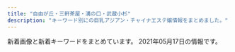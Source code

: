 ```yaml
---
title: "自由が丘・三軒茶屋・溝の口・武蔵小杉"
description: "キーワード別にの巨乳アジアン・チャイナエステ嬢情報をまとめました。"
---
```


新着画像と新着キーワードをまとめています。
2021年05月17日の情報です。

<DmmAffiliateIns />
<KeywordTable
  shops={
    [
    {
        "keywords": {
            "C": 14
        },
        "url": "http://ms-rlx.com/",
        "station": "\u81ea\u7531\u304c\u4e18\u99c5\u5357\u53e3",
        "img_links": [
            "http://ms-rlx.com/staff/ruri/01mb.jpg",
            "http://ms-rlx.com/img/ttl_mobile.png",
            "http://ms-rlx.com/img/access/road03.jpg",
            "http://ms-rlx.com/staff/milk/01mb.jpg",
            "http://ms-rlx.com/img/msgbtn.png",
            "http://ms-rlx.com/img/access/road01.jpg",
            "http://ms-rlx.com/staff/sachan/01.jpg",
            "http://ms-rlx.com/staff/ringo/01.jpg",
            "http://ms-rlx.com/staff/momo/01.jpg",
            "http://ms-rlx.com/img/ttl_tnew.png",
            "http://ms-rlx.com/staff/ruri/01.jpg",
            "http://ms-rlx.com/img/ttl_staff.png",
            "http://ms-rlx.com/staff/momo/01mb.jpg",
            "http://ms-rlx.com/img/ttl_concept.png",
            "http://ms-rlx.com/staff/milk/01.jpg",
            "http://ms-rlx.com/img/youtube.jpg",
            "http://ms-rlx.com/pic/head.png",
            "http://ms-rlx.com/i/files/homeimg.jpg",
            "http://ms-rlx.com/staff/ringo/01mb.jpg",
            "http://ms-rlx.com/img/ttl_rec.png",
            "http://ms-rlx.com/staff/sachan/01mb.jpg",
            "http://ms-rlx.com/img/access/road02.jpg",
            "http://ms-rlx.com/img/att.png"
        ],
        "name": "\u697d\u697d\u5c4b"
    },
    {
        "name": "\u661f\u306e\u8f1d\u304d",
        "url": "http://kagayaki.jpn.cm/",
        "station": "\u4e09\u8ed2\u8336\u5c4b\u99c5\u5317\u53e3",
        "keywords": {
            "87": 2,
            "C": 12,
            "E": 1,
            "86": 3,
            "D": 4
        },
        "img_links": [
            "http://kagayaki.jpn.cm/images/mobile.jpg",
            "http://kagayaki.jpn.cm/images/top.jpg",
            "http://kagayaki.jpn.cm/images/room5.jpg",
            "http://kagayaki.jpn.cm/images/room3.jpg",
            "http://kagayaki.jpn.cm/images/room6.jpg",
            "http://kagayaki.jpn.cm/images/room1.jpg",
            "http://kagayaki.jpn.cm/images/mobile2.jpg",
            "http://kagayaki.jpn.cm/photos/sites/35/2016/08/staff3.jpg",
            "http://kagayaki.jpn.cm/photos/sites/35/2016/11/1.jpg",
            "http://kagayaki.jpn.cm/photos/sites/35/2016/11/12.jpg",
            "http://kagayaki.jpn.cm/photos/sites/35/2016/08/staff32.jpg",
            "http://kagayaki.jpn.cm/photos/sites/35/2020/10/2020100418535814.jpg",
            "http://kagayaki.jpn.cm/images/room4.jpg",
            "http://kagayaki.jpn.cm/photos/sites/35/2016/09/637893871729784570.jpg",
            "http://kagayaki.jpn.cm/photos/sites/35/2019/09/2019092518230998.jpg",
            "http://kagayaki.jpn.cm/images/bj3.png",
            "http://kagayaki.jpn.cm/images/room2.jpg",
            "http://kagayaki.jpn.cm/images/staff0.jpg",
            "http://kagayaki.jpn.cm/images/end1.jpg",
            "http://kagayaki.jpn.cm/images/girl-z2.jpg",
            "http://kagayaki.jpn.cm/images/girl-z1.jpg",
            "http://kagayaki.jpn.cm/photos/sites/35/2017/11/2017110107513579.jpg",
            "http://kagayaki.jpn.cm/images/staff_line.png",
            "http://kagayaki.jpn.cm/photos/sites/35/2016/11/11.jpg"
        ]
    },
    {
        "keywords": {},
        "name": "\u8d64\u30d0\u30e9",
        "station": "\u4e8c\u5b50\u7389\u5ddd\u99c5\u897f\u53e3",
        "img_links": [
            "http://chishituyop.xyz/style/images/t6.jpg",
            "http://chishituyop.xyz/style/images/index-miru_03.jpg",
            "http://chishituyop.xyz/uploads/201229/1-201229152000Y5.jpg",
            "http://chishituyop.xyz/uploads/210413/1-21041312562W23.jpg",
            "http://chishituyop.xyz/style/images/nav-sys.jpg",
            "http://chishituyop.xyz/style/images/s-bian.png",
            "http://chishituyop.xyz/style/images/sys.jpg",
            "http://chishituyop.xyz/style/images/t4.jpg",
            "http://chishituyop.xyz/style/images/nav2-sta.png",
            "http://chishituyop.xyz/style/images/t3.png",
            "http://chishituyop.xyz/style/images/t2.png",
            "http://chishituyop.xyz/uploads/210413/1-21041312560R29.jpg",
            "http://chishituyop.xyz/style/images/index-miru_06.jpg",
            "http://chishituyop.xyz/uploads/210413/1-210413125542J5.jpg",
            "http://chishituyop.xyz/style/images/index-miru_18.jpg"
        ],
        "url": "http://chishituyop.xyz/"
    },
    {
        "url": "https://haruya.xyz.mn/",
        "name": "\u6625\u5c4b",
        "station": "\u4e8c\u5b50\u7389\u5ddd\u99c5\u897f\u53e3",
        "keywords": {},
        "img_links": []
    },
    {
        "url": "http://in-esthe.com/you/",
        "station": "\u5b66\u82b8\u5927\u5b66\u99c5\u6771\u53e3",
        "img_links": [
            "http://in-esthe.com/you/images/mo.png",
            "http://in-esthe.com/you/images/p-7.jpg",
            "http://in-esthe.com/you/images/p-8.jpg",
            "http://in-esthe.com/you/images/p-11.jpg",
            "http://cdn.dino-es.com/images/logo/468x60DinoEs.png",
            "http://in-esthe.com/you/images/fla.jpg",
            "http://in-esthe.com/you/images/p-0.jpg",
            "http://in-esthe.com/you/images/p-10.jpg",
            "http://in-esthe.com/you/images/p-3.jpg",
            "http://in-esthe.com/you/images/botton.jpg",
            "http://in-esthe.com/you/images/r-2.jpg",
            "http://in-esthe.com/you/images/p-9.jpg",
            "http://in-esthe.com/you/images/p-4.jpg",
            "http://in-esthe.com/you/images/r-1.jpg",
            "http://in-esthe.com/you/images/p-5.jpg"
        ],
        "keywords": {},
        "name": "\u60a0"
    },
    {
        "name": "Oh Baby",
        "img_links": [
            "https://ohbay.relaxjp.com/css/m-head.jpg",
            "https://ohbay.relaxjp.com/css/staff/staff04.jpg",
            "https://ohbay.relaxjp.com/css/staff/staff01.jpg",
            "https://ohbay.relaxjp.com/css/top02.jpg",
            "https://ohbay.relaxjp.com/css/staff/staff02.jpg",
            "https://ohbay.relaxjp.com/css/staff/staff03.jpg",
            "https://ohbay.relaxjp.com/images/call.png",
            "https://ohbay.relaxjp.com/css/osusume001.jpg",
            "https://ohbay.relaxjp.com/css/osusume02.jpg",
            "https://ohbay.relaxjp.com/css/foot.jpg",
            "https://ohbay.relaxjp.com/css/osusume03.jpg",
            "https://ohbay.relaxjp.com/css/top0001.jpg",
            "https://ohbay.relaxjp.com/css/top03.jpg"
        ],
        "station": "\u4e8c\u5b50\u7389\u5ddd\u99c5\u6771\u53e3",
        "url": "https://ohbay.relaxjp.com/",
        "keywords": {}
    },
    {
        "name": "\u5fc3\u697d",
        "station": "\u5b66\u82b8\u5927\u5b66\u99c5\u6771\u53e3",
        "url": "http://ms-shinraku.com/",
        "keywords": {
            "C": 2
        },
        "img_links": [
            "http://ms-shinraku.com/staff/kanako/01.jpg",
            "http://ms-shinraku.com/pic/head.jpg",
            "http://ms-shinraku.com/pic/topimg2.jpg",
            "http://ms-shinraku.com/staff/mari/01.jpg",
            "http://ms-shinraku.com/img/foot.png",
            "http://ms-shinraku.com/pic/topimg1.jpg",
            "http://ms-shinraku.com/staff/ayumi/01.jpg",
            "http://ms-shinraku.com/staff/momoka/01.jpg",
            "http://ms-shinraku.com/staff/ran/01.jpg",
            "http://ms-shinraku.com/img/ttl_staff.png",
            "http://ms-shinraku.com/i/files/homeimg.jpg",
            "http://ms-shinraku.com/staff/yuki/01.jpg"
        ]
    },
    {
        "station": "\u4e09\u8ed2\u8336\u5c4b\u99c5\u5357\u53e3",
        "img_links": [
            "http://www.esthe.esraku.com/images/m4.jpg",
            "http://www.esthe.esraku.com/images/s_top_therapist.png",
            "http://www.esthe.esraku.com/files/005.jpg",
            "http://www.esthe.esraku.com/files/004.jpg",
            "http://www.esthe.esraku.com/images/slider-img001.jpg",
            "http://www.esthe.esraku.com/images/m3.jpg",
            "http://www.esthe.esraku.com/files/002.jpg",
            "http://www.esthe.esraku.com/files/006.jpg",
            "http://www.esthe.esraku.com/images/m1.jpg",
            "http://www.esthe.esraku.com/images/slider-img002.jpg",
            "http://www.esthe.esraku.com/files/003.jpg",
            "http://www.esthe.esraku.com/images/m2.jpg",
            "http://www.esthe.esraku.com/images/m6.jpg",
            "http://www.esthe.esraku.com/images/s_news.png",
            "http://www.esthe.esraku.com/images/s_message.png",
            "http://www.esthe.esraku.com/files/001.jpg",
            "http://www.esthe.esraku.com/images/s_pickup.png"
        ],
        "name": "\u53f0\u6e7e\u30a8\u30b9\u30c6",
        "keywords": {
            "87": 16,
            "E": 8,
            "85": 8,
            "91": 8,
            "88": 8,
            "86": 8,
            "D": 40
        },
        "url": "http://www.esthe.esraku.com/"
    },
    {
        "keywords": {
            "84": 6,
            "85": 9,
            "C": 3,
            "D": 18,
            "86": 12,
            "88": 3,
            "\u30bb\u30af\u30b7\u30fc": 1
        },
        "img_links": [
            "http://www.jojo.mensnv.com/images/mobile.jpg",
            "http://www.jojo.mensnv.com/files/012-03.jpg",
            "http://www.jojo.mensnv.com/files/001-02.jpg",
            "http://www.jojo.mensnv.com/files/010-03.jpg",
            "http://www.jojo.mensnv.com/images/coverGirlParts.png",
            "http://www.jojo.mensnv.com/files/009-03.jpg",
            "http://www.jojo.mensnv.com/files/007-03.jpg",
            "http://www.jojo.mensnv.com/files/006-03.jpg",
            "http://www.jojo.mensnv.com/files/002.jpg",
            "http://www.jojo.mensnv.com/files/013.jpg",
            "http://www.jojo.mensnv.com/files/006.jpg",
            "http://www.jojo.mensnv.com/files/009.jpg",
            "http://www.jojo.mensnv.com/files/005-02.jpg",
            "http://www.jojo.mensnv.com/files/014-02.jpg",
            "http://www.jojo.mensnv.com/files/007.jpg",
            "http://www.jojo.mensnv.com/files/004.jpg",
            "http://www.jojo.mensnv.com/files/012.jpg",
            "http://www.jojo.mensnv.com/files/001.jpg",
            "http://www.jojo.mensnv.com/files/011-02.jpg",
            "http://www.jojo.mensnv.com/files/013-02.jpg",
            "http://www.jojo.mensnv.com/files/004-02.jpg",
            "http://www.jojo.mensnv.com/files/014.jpg",
            "http://www.jojo.mensnv.com/files/007-02.jpg",
            "http://www.jojo.mensnv.com/files/001-03.jpg",
            "http://www.jojo.mensnv.com/files/005.jpg",
            "http://www.jojo.mensnv.com/files/011.jpg",
            "http://www.jojo.mensnv.com/files/009-02.jpg",
            "http://www.jojo.mensnv.com/images/slider/02.jpg",
            "http://www.jojo.mensnv.com/files/003-03.jpg",
            "http://www.jojo.mensnv.com/files/006-02.jpg",
            "http://www.jojo.mensnv.com/files/004-03.jpg",
            "http://www.jojo.mensnv.com/images/slider/03.jpg",
            "http://www.jojo.mensnv.com/files/002-02.jpg",
            "http://www.jojo.mensnv.com/files/010.jpg",
            "http://www.jojo.mensnv.com/images/tel.png",
            "http://www.jojo.mensnv.com/images/slider/01.jpg",
            "http://www.jojo.mensnv.com/images/showCover.png",
            "http://www.jojo.mensnv.com/files/005-03.jpg",
            "http://www.jojo.mensnv.com/files/010-02.jpg",
            "http://www.jojo.mensnv.com/images/backlistbtn.png",
            "http://www.jojo.mensnv.com/files/014-03.jpg",
            "http://www.jojo.mensnv.com/files/003.jpg",
            "http://www.jojo.mensnv.com/files/003-02.jpg",
            "http://www.jojo.mensnv.com/files/012-02.jpg",
            "http://www.jojo.mensnv.com/files/013-03.jpg",
            "http://www.jojo.mensnv.com/files/011-03.jpg",
            "http://www.jojo.mensnv.com/files/002-03.jpg"
        ],
        "name": "JoJo",
        "url": "http://www.jojo.mensnv.com/",
        "station": "\u4e09\u8ed2\u8336\u5c4b\u99c5\u5357\u53e3"
    },
    {
        "keywords": {
            "89": 1,
            "90": 4,
            "C": 1,
            "86": 1,
            "88": 1,
            "D": 6
        },
        "url": "http://koukoku.xyz/angel/",
        "station": "\u4e8c\u5b50\u7389\u5ddd\u99c5\u897f\u53e3",
        "name": "Honey Honey",
        "img_links": [
            "http://koukoku.xyz/angel/ncss/staff/staff02.jpg",
            "http://koukoku.xyz/angel/ncss/staff/staff07.jpg",
            "http://koukoku.xyz/angel/ncss/staff/staff03.jpg",
            "http://koukoku.xyz/angel/ncss/staff/staff06.jpg",
            "http://koukoku.xyz/angel/images/call.png",
            "http://koukoku.xyz/angel/ncss/m-top04.jpg",
            "http://koukoku.xyz/angel/ncss/cam01.jpg",
            "http://koukoku.xyz/angel/ncss/staff/staff05.jpg",
            "http://koukoku.xyz/angel/ncss/m-head02.jpg",
            "http://koukoku.xyz/angel/ncss/staff/staff001.jpg",
            "http://koukoku.xyz/angel/ncss/staff/staff04.jpg"
        ]
    },
    {
        "station": "\u99d2\u6ca2\u5927\u5b66\u99c5\u99d2\u6ca2\u516c\u5712\u53e3",
        "url": "http://esthegt.xyz/ymd/",
        "keywords": {},
        "name": "\u5922\u898b\u5802",
        "img_links": [
            "http://esthegt.xyz/ymd/images/button-5.png",
            "http://esthegt.xyz/ymd/images/button-3.png",
            "http://esthegt.xyz/ymd/images/button-6.png",
            "http://esthegt.xyz/ymd/images/button-1.png",
            "http://esthegt.xyz/ymd/girl/12.jpg",
            "http://esthegt.xyz/ymd/girl/9.jpg",
            "http://esthegt.xyz/ymd/images/button-4.png",
            "http://esthegt.xyz/ymd/girl/8.jpg",
            "http://esthegt.xyz/ymd/images/button-2.png",
            "http://esthegt.xyz/ymd/girl/10.jpg",
            "http://esthegt.xyz/ymd/girl/11.jpg",
            "http://esthegt.xyz/ymd/images/tt.png",
            "http://esthegt.xyz/ymd/images/call.png",
            "http://esthegt.xyz/ymd/girl/7.jpg"
        ]
    },
    {
        "url": "http://aosora.work/",
        "name": "\u9752\u7a7a",
        "keywords": {},
        "img_links": [
            "http://aosora.work/img/miya1.jpg",
            "http://aosora.work/img/karen2.jpg",
            "http://aosora.work/images/8.jpg",
            "http://aosora.work/img/momo1.jpg",
            "http://aosora.work/images/head.jpg",
            "http://aosora.work/images/4.jpg",
            "http://aosora.work/images/3.jpg",
            "http://aosora.work/staff/momo.jpg",
            "http://aosora.work/staff/hina.jpg",
            "http://aosora.work/img/yu2.jpg",
            "http://aosora.work/img/sora1.jpg",
            "http://aosora.work/images/sys1.jpg",
            "http://aosora.work/images/staff_t.png",
            "http://aosora.work/images/5.jpg",
            "http://aosora.work/staff/karen.jpg",
            "http://aosora.work/images/int2.png",
            "http://aosora.work/img/sora2.jpg",
            "http://aosora.work/images/s1.png",
            "http://aosora.work/staff/yu.jpg",
            "http://aosora.work/images/s1.jpg",
            "http://aosora.work/staff/miya.jpg",
            "http://aosora.work/images/int1.png",
            "http://aosora.work/staff/risa.jpg",
            "http://aosora.work/img/yu1.jpg",
            "http://aosora.work/img/risa1.jpg",
            "http://aosora.work/img/hina2.jpg",
            "http://aosora.work/staff/ayumi.jpg",
            "http://aosora.work/images/s2.jpg",
            "http://aosora.work/images/news.png",
            "http://aosora.work/images/6.jpg",
            "http://aosora.work/images/7.jpg",
            "http://aosora.work/img/momo2.jpg",
            "http://aosora.work/images/mobile.png",
            "http://aosora.work/img/ayumi1.jpg",
            "http://aosora.work/images/1.jpg",
            "http://aosora.work/images/sys3.png",
            "http://aosora.work/images/2.jpg",
            "http://aosora.work/img/hina1.jpg",
            "http://aosora.work/staff/sora.jpg",
            "http://aosora.work/img/karen1.jpg",
            "http://aosora.work/images/sys2.jpg",
            "http://aosora.work/images/interior_t.png"
        ],
        "station": "\u4e09\u8ed2\u8336\u5c4b\u99c5\u5357\u53e3"
    },
    {
        "station": "\u90fd\u7acb\u5927\u5b66\u99c5",
        "url": "http://www.mikaeribijin.esturl.com/",
        "keywords": {
            "C": 1,
            "D": 3,
            "87": 2,
            "88": 2
        },
        "name": "\u898b\u8fd4\u308a\u7f8e\u4eba",
        "img_links": [
            "http://www.mikaeribijin.esturl.com/images/top_sche.png",
            "http://www.mikaeribijin.esturl.com/images/shop/shop04.jpg",
            "http://www.mikaeribijin.esturl.com/files/002.jpg",
            "http://www.mikaeribijin.esturl.com/images/staff_line.png",
            "http://www.mikaeribijin.esturl.com/images/bj3.png",
            "http://www.mikaeribijin.esturl.com/files/004-02.jpg",
            "http://www.mikaeribijin.esturl.com/images/girl-z1.jpg",
            "http://www.mikaeribijin.esturl.com/images/mobile.png",
            "http://www.mikaeribijin.esturl.com/images/shop/shop01.jpg",
            "http://www.mikaeribijin.esturl.com/images/shop/shop03.jpg",
            "http://www.mikaeribijin.esturl.com/images/line-yoyaku.jpg",
            "http://www.mikaeribijin.esturl.com/images/information.png",
            "http://www.mikaeribijin.esturl.com/images/top.png",
            "http://www.mikaeribijin.esturl.com/files/002-02.jpg",
            "http://www.mikaeribijin.esturl.com/files/001-02.jpg",
            "http://www.mikaeribijin.esturl.com/images/girl-z2.jpg",
            "http://www.mikaeribijin.esturl.com/images/shop/shop02.jpg",
            "http://www.mikaeribijin.esturl.com/files/003-02.jpg",
            "http://www.mikaeribijin.esturl.com/files/003.jpg",
            "http://www.mikaeribijin.esturl.com/files/001.jpg",
            "http://www.mikaeribijin.esturl.com/files/004.jpg",
            "http://www.mikaeribijin.esturl.com/images/line.jpg",
            "http://www.mikaeribijin.esturl.com/images/link_line.png"
        ]
    },
    {
        "name": "Clair \uff5e\u30af\u30ec\u30fc\u30eb\uff5e",
        "keywords": {
            "C": 4,
            "E": 2,
            "D": 4
        },
        "img_links": [
            "http://clair.work/images/recruit/point_07.png",
            "http://clair.work/images/recruit/point_08.png",
            "http://clair.work/images/icon_ranking_04.png",
            "http://clair.work/images/head_therapist.jpg",
            "http://clair.work/images/icon_new.png",
            "http://clair.work/images/sw_home.png",
            "http://clair.work/images/mainvisual_02_s.jpg",
            "http://clair.work/images/trigger.jpg",
            "http://clair.work/staff/yua1.jpg",
            "http://clair.work/images/sw_tel.png",
            "http://clair.work/staff/humi1.jpg",
            "http://clair.work/images/recruit/point_06.png",
            "http://clair.work/images/recruit/point_04.png",
            "http://clair.work/images/recruit/sp_mainvisual.jpg",
            "http://clair.work/images/recruit/point_09.png",
            "http://clair.work/images/recruit/point_03.png",
            "http://clair.work/staff/kasumi1.jpg",
            "http://clair.work/images/recruit/nagare_07.png",
            "http://clair.work/images/recruit/nagare_01.jpg",
            "http://clair.work/staff/humi2.jpg",
            "http://clair.work/images/recruit/nagare_02.jpg",
            "http://clair.work/images/mainvisual_01.jpg",
            "http://clair.work/images/mainvisual_01_s.jpg",
            "http://clair.work/images/icon_ranking_01.png",
            "http://clair.work/staff/ayaka1.jpg",
            "http://clair.work/staff/mayu1.jpg",
            "http://clair.work/images/recruit/nagare_05.png",
            "http://clair.work/images/recruit/nagare_06.png",
            "http://clair.work/images/recruit/point_05.png",
            "http://clair.work/images/recruit/nagare_03.jpg",
            "http://clair.work/images/icon_ranking_03.png",
            "http://clair.work/images/recruit/message_03.png",
            "http://clair.work/images/recruit/req_03.jpg",
            "http://clair.work/images/mainvisual_02.jpg",
            "http://clair.work/images/icon_ranking_02.png",
            "http://clair.work/images/head_interior.jpg",
            "http://clair.work/images/icon_ranking_05.png",
            "http://clair.work/images/no_image.jpg"
        ],
        "station": "\u5b66\u82b8\u5927\u5b66\u99c5\u897f\u53e3",
        "url": "http://clair.work/"
    },
    {
        "url": "http://www.wqiowaz.site/",
        "station": "\u7528\u8cc0\u99c5\u6771\u53e3",
        "keywords": {
            "84": 2,
            "D": 3,
            "F": 4,
            "86": 1,
            "94": 4
        },
        "img_links": [
            "http://www.wqiowaz.site/picture/m-head01.jpg",
            "http://www.wqiowaz.site/uploads/200629/1-200629103104120.jpg",
            "http://www.wqiowaz.site/uploads/200914/1-200914164443K1.jpg",
            "http://www.wqiowaz.site/uploads/201008/1-20100Q55403531.jpg",
            "http://www.wqiowaz.site/uploads/201008/1-20100Q5550EL.jpg",
            "http://www.wqiowaz.site/uploads/200630/1-200630094K4325.jpg",
            "http://www.wqiowaz.site/uploads/201008/1-20100Q55522V7.jpg",
            "http://www.wqiowaz.site/picture/call.png",
            "http://www.wqiowaz.site/uploads/200914/1-20091416442NT.jpg",
            "http://www.wqiowaz.site/uploads/200630/1-200630094H5294.jpg",
            "http://www.wqiowaz.site/picture/m-top003.jpg",
            "http://www.wqiowaz.site/uploads/200629/1-200629103204442.jpg",
            "http://www.wqiowaz.site/picture/m-top004.jpg",
            "http://www.wqiowaz.site/uploads/200629/1-200629103142X4.jpg",
            "http://www.wqiowaz.site/picture/foot01.jpg",
            "http://www.wqiowaz.site/uploads/201008/1-20100Q5541T55.jpg",
            "http://www.wqiowaz.site/picture/cam-01.jpg"
        ],
        "name": "Sweet"
    },
    {
        "keywords": {
            "87": 1,
            "86": 2,
            "C": 2,
            "D": 3,
            "85": 2
        },
        "url": "http://www.brilliance.mesthe.com/",
        "img_links": [
            "http://www.brilliance.mesthe.com/images/shop/shop04.jpg",
            "http://www.brilliance.mesthe.com/images/shop/shop01.jpg",
            "http://www.brilliance.mesthe.com/images/new1.png",
            "http://www.brilliance.mesthe.com/images/xian.png",
            "http://www.brilliance.mesthe.com/images/main_top.png",
            "http://www.brilliance.mesthe.com/files/005-02.jpg",
            "http://www.brilliance.mesthe.com/images/s2.jpg",
            "http://www.brilliance.mesthe.com/images/pick.png",
            "http://www.brilliance.mesthe.com/files/004-02.jpg",
            "http://www.brilliance.mesthe.com/images/infotiao1.jpg",
            "http://www.brilliance.mesthe.com/files/004-03.jpg",
            "http://www.brilliance.mesthe.com/images/main_bottom.png",
            "http://www.brilliance.mesthe.com/files/001-02.jpg",
            "http://www.brilliance.mesthe.com/images/s1.jpg",
            "http://www.brilliance.mesthe.com/files/002-02.jpg",
            "http://www.brilliance.mesthe.com/images/zi_staff.png",
            "http://www.brilliance.mesthe.com/files/001-03.jpg",
            "http://www.brilliance.mesthe.com/files/005.jpg",
            "http://www.brilliance.mesthe.com/files/001.jpg",
            "http://www.brilliance.mesthe.com/files/003-03.jpg",
            "http://www.brilliance.mesthe.com/images/new3.png",
            "http://www.brilliance.mesthe.com/images/maga.jpg",
            "http://www.brilliance.mesthe.com/files/002.jpg",
            "http://www.brilliance.mesthe.com/images/shop/shop03.jpg",
            "http://www.brilliance.mesthe.com/images/zi_massage.png",
            "http://www.brilliance.mesthe.com/files/003.jpg",
            "http://www.brilliance.mesthe.com/images/tel.png",
            "http://www.brilliance.mesthe.com/images/service.png",
            "http://www.brilliance.mesthe.com/files/005-03.jpg",
            "http://www.brilliance.mesthe.com/files/002-03.jpg",
            "http://www.brilliance.mesthe.com/images/s3.jpg",
            "http://www.brilliance.mesthe.com/files/004.jpg",
            "http://www.brilliance.mesthe.com/images/shop/shop02.jpg",
            "http://www.brilliance.mesthe.com/files/003-02.jpg"
        ],
        "station": "\u4e09\u8ed2\u8336\u5c4b\u99c5\u4e16\u7530\u8c37\u901a\u308a\u53e3",
        "name": "\u30d6\u30ea\u30ea\u30a2\u30f3\u30b9"
    },
    {
        "keywords": {},
        "name": "\u30de\u30c3\u30b5\u30fc\u30b8\u306e\u66d9",
        "url": "http://www.miyuki.es-relax.info/",
        "img_links": [
            "http://www.miyuki.es-relax.info/gals/nana1.jpg",
            "http://www.miyuki.es-relax.info/images/sp03.jpg",
            "http://www.miyuki.es-relax.info/images/info2.jpg",
            "http://www.miyuki.es-relax.info/gals/yuki1.jpg",
            "http://www.miyuki.es-relax.info/images/sp01.jpg",
            "http://www.miyuki.es-relax.info/images/sp02.jpg",
            "http://www.miyuki.es-relax.info/images/yoyaku.png",
            "http://www.miyuki.es-relax.info/images/info3.jpg",
            "http://www.miyuki.es-relax.info/images/info1.jpg",
            "http://www.miyuki.es-relax.info/images/kp01.jpg",
            "http://www.miyuki.es-relax.info/gals/yuri1.jpg",
            "http://www.miyuki.es-relax.info/images/info4.jpg"
        ],
        "station": "\u5927\u5ca1\u5c71\u99c5"
    },
    {
        "name": "\u305f\u3093\u307d\u307d",
        "img_links": [
            "http://www.annex-jp.info/i/img/mayumi.jpg",
            "http://annex-jp.info/images/sayuri.jpg",
            "http://annex-jp.info/images/nana.jpg",
            "http://annex-jp.info/images/info.png",
            "http://www.annex-jp.info/i/img/mari.jpg",
            "http://annex-jp.info/images/yoho.jpg",
            "http://www.annex-jp.info/i/img/riri.jpg",
            "http://annex-jp.info/images/mayumi.jpg",
            "http://www.annex-jp.info/i/img/nana.jpg",
            "http://annex-jp.info/images/kp-info.jpg",
            "http://www.annex-jp.info/i/img/sayuri.jpg",
            "http://annex-jp.info/images/riri.jpg",
            "http://annex-jp.info/images/mari.jpg",
            "http://www.annex-jp.info/i/img/yoho.jpg"
        ],
        "keywords": {},
        "station": "\u81ea\u7531\u304c\u4e18\u99c5\u5317\u53e3",
        "url": "http://annex-jp.info/"
    },
    {
        "img_links": [
            "http://www.es-flower.link/images/5.jpg",
            "http://www.es-flower.link/sp/images/1.jpg",
            "http://www.es-flower.link/sp/img/nene1.jpg",
            "http://www.es-flower.link/sp/images/sys2.jpg",
            "http://www.es-flower.link/sp/images/staff_t.jpg",
            "http://www.es-flower.link/sp/images/tel.jpg",
            "http://www.es-flower.link/img/huyumi1.jpg",
            "http://www.es-flower.link/sp/img/mizuki1.jpg",
            "http://www.es-flower.link/img/nene1.jpg",
            "http://www.es-flower.link/images/rec1.png",
            "http://www.es-flower.link/images/staff_t.jpg",
            "http://www.es-flower.link/images/sys.png",
            "http://www.es-flower.link/sp/images/sys1.jpg",
            "http://www.es-flower.link/sp/menu/top.jpg",
            "http://www.es-flower.link/sp/menu/staff.jpg",
            "http://www.es-flower.link/images/1.jpg",
            "http://www.es-flower.link/sp/images/head.png",
            "http://www.es-flower.link/sp/images/rec1.jpg",
            "http://www.es-flower.link/sp/images/news.jpg",
            "http://www.es-flower.link/sp/images/4.jpg",
            "http://www.es-flower.link/sp/images/sys3.jpg",
            "http://www.es-flower.link/sp/img/arisa1.jpg",
            "http://www.es-flower.link/sp/images/rec2.jpg",
            "http://www.es-flower.link/img/mizuki1.jpg",
            "http://www.es-flower.link/sp/img/yume1.jpg",
            "http://www.es-flower.link/images/head.jpg",
            "http://www.es-flower.link/images/int2.png",
            "http://www.es-flower.link/sp/images/7.jpg",
            "http://www.es-flower.link/sp/images/footer.jpg",
            "http://www.es-flower.link/sp/img/yuyu1.jpg",
            "http://www.es-flower.link/sp/images/ac1.jpg",
            "http://www.es-flower.link/images/4.jpg",
            "http://www.es-flower.link/images/sm.jpg",
            "http://www.es-flower.link/img/yuyu1.jpg",
            "http://www.es-flower.link/img/koyuki1.jpg",
            "http://www.es-flower.link/sp/images/int2.jpg",
            "http://www.es-flower.link/sp/img/huyumi1.jpg",
            "http://www.es-flower.link/images/interior_t.jpg",
            "http://www.es-flower.link/images/ta.jpg",
            "http://www.es-flower.link/img/yume1.jpg",
            "http://www.es-flower.link/images/3.jpg",
            "http://www.es-flower.link/sp/images/pc.jpg",
            "http://www.es-flower.link/images/2.jpg",
            "http://www.es-flower.link/sp/images/6.jpg",
            "http://www.es-flower.link/images/info.jpg",
            "http://www.es-flower.link/images/news.jpg",
            "http://www.es-flower.link/images/7.jpg",
            "http://www.es-flower.link/sp/images/newsb.png",
            "http://www.es-flower.link/sp/images/interior_t.jpg",
            "http://www.es-flower.link/images/6.jpg",
            "http://www.es-flower.link/sp/images/top.jpg",
            "http://www.es-flower.link/sp/images/int1.jpg",
            "http://www.es-flower.link/sp/images/sisu_t.jpg",
            "http://www.es-flower.link/sp/images/time.jpg",
            "http://www.es-flower.link/sp/menu/interior.jpg",
            "http://www.es-flower.link/images/rec2.jpg",
            "http://www.es-flower.link/sp/images/rec3.jpg",
            "http://www.es-flower.link/images/int1.png",
            "http://www.es-flower.link/sp/images/5.jpg",
            "http://www.es-flower.link/img/arisa1.jpg",
            "http://www.es-flower.link/sp/images/3.jpg",
            "http://www.es-flower.link/sp/img/koyuki1.jpg",
            "http://www.es-flower.link/sp/images/2.jpg",
            "http://www.es-flower.link/sp/images/sisu.jpg",
            "http://www.es-flower.link/images/mobile.jpg"
        ],
        "name": "\u6625\u306e\u604b",
        "keywords": {},
        "station": "\u81ea\u7531\u304c\u4e18\u99c5\u5317\u53e3",
        "url": "http://www.es-flower.link/"
    },
    {
        "img_links": [
            "http://b-berry.work/img/maya1.jpg",
            "http://b-berry.work/staff/yuri.jpg",
            "http://b-berry.work/staff/maya.jpg",
            "http://b-berry.work/images/news.jpg",
            "http://b-berry.work/images/1.jpg",
            "http://b-berry.work/images/2.jpg",
            "http://b-berry.work/images/sys.jpg",
            "http://b-berry.work/images/head.jpg",
            "http://b-berry.work/images/tg.jpg",
            "http://b-berry.work/staff/mona.jpg",
            "http://b-berry.work/img/mona1.jpg",
            "http://b-berry.work/images/rec1.jpg",
            "http://b-berry.work/images/int1.jpg",
            "http://b-berry.work/images/interior_t.jpg",
            "http://b-berry.work/img/yuri1.jpg",
            "http://b-berry.work/images/int2.jpg",
            "http://b-berry.work/images/staff_t.jpg",
            "http://b-berry.work/images/s1.png",
            "http://b-berry.work/images/3.jpg",
            "http://b-berry.work/images/rec2.jpg",
            "http://b-berry.work/images/ac1.jpg",
            "http://b-berry.work/images/ac2.jpg"
        ],
        "url": "http://b-berry.work/",
        "keywords": {},
        "station": "\u81ea\u7531\u304c\u4e18\u99c5\u5317\u53e3",
        "name": "\u30d6\u30eb\u30fc\u30d9\u30ea\u30fc"
    }
]
}
/>
<DmmAffiliateScript />
